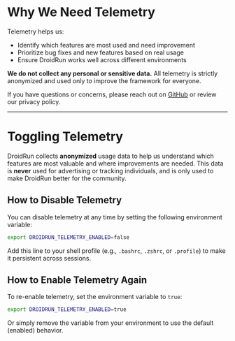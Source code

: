 # Why We Need Telemetry

Telemetry helps us:
- Identify which features are most used and need improvement
- Prioritize bug fixes and new features based on real usage
- Ensure DroidRun works well across different environments

<b>We do not collect any personal or sensitive data.</b> All telemetry is strictly anonymized and used only to improve the framework for everyone.

If you have questions or concerns, please reach out on [GitHub](https://github.com/droidrun/droidrun) or review our privacy policy.

---

# Toggling Telemetry

DroidRun collects <b>anonymized</b> usage data to help us understand which features are most valuable and where improvements are needed. This data is <b>never</b> used for advertising or tracking individuals, and is only used to make DroidRun better for the community.

## How to Disable Telemetry

You can disable telemetry at any time by setting the following environment variable:

```bash
export DROIDRUN_TELEMETRY_ENABLED=false
```

Add this line to your shell profile (e.g., `.bashrc`, `.zshrc`, or `.profile`) to make it persistent across sessions.

## How to Enable Telemetry Again

To re-enable telemetry, set the environment variable to `true`:

```bash
export DROIDRUN_TELEMETRY_ENABLED=true
```

Or simply remove the variable from your environment to use the default (enabled) behavior.
